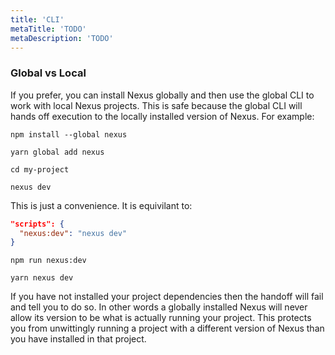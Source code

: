 ```yaml
---
title: 'CLI'
metaTitle: 'TODO'
metaDescription: 'TODO'
---
```


### Global vs Local

If you prefer, you can install Nexus globally and then use the global CLI to work with local Nexus projects. This is safe because the global CLI will hands off execution to the locally installed version of Nexus. For example:

<div class="TightRow">

```cli
npm install --global nexus
```

```cli
yarn global add nexus
```

</div>

```cli
cd my-project
```

```cli
nexus dev
```

This is just a convenience. It is equivilant to:

<div class="TightRow">

<div>

```json
"scripts": {
  "nexus:dev": "nexus dev"
}
```

```cli
npm run nexus:dev
```

</div>
<div>

```cli
yarn nexus dev
```

</div>
</div>

If you have not installed your project dependencies then the handoff will fail and tell you to do so. In other words a globally installed Nexus will never allow its version to be what is actually running your project. This protects you from unwittingly running a project with a different version of Nexus than you have installed in that project.
